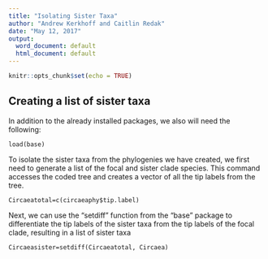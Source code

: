 ```yaml
---
title: "Isolating Sister Taxa"
author: "Andrew Kerkhoff and Caitlin Redak"
date: "May 12, 2017"
output:
  word_document: default
  html_document: default
---
```


```r
knitr::opts_chunk$set(echo = TRUE)
```

## Creating a list of sister taxa

In addition to the already installed packages, we also will need the following: 

```
load(base)
```

To isolate the sister taxa from the phylogenies we have created, we first need to generate a list of the focal and sister clade species. This command accesses the coded tree and creates a vector of all the tip labels from the tree.

```
Circaeatotal=c(circaeaphy$tip.label)
```

Next, we can use the "setdiff" function from the "base" package to differentiate the tip labels of the sister taxa from the tip labels of the focal clade, resulting in a list of sister taxa

```
Circaeasister=setdiff(Circaeatotal, Circaea)
```

